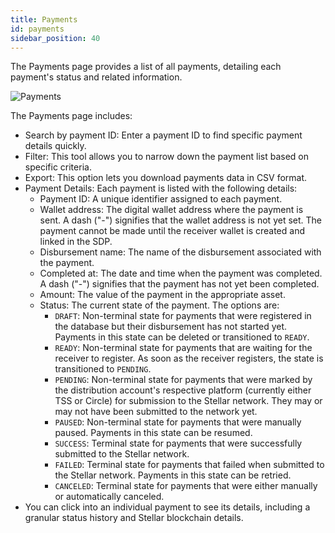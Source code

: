 ```yaml
---
title: Payments
id: payments
sidebar_position: 40
---
```


The Payments page provides a list of all payments, detailing each payment's status and related information.

![Payments](/assets/SDP/SDP22.png)

The Payments page includes:

- Search by payment ID: Enter a payment ID to find specific payment details quickly.
- Filter: This tool allows you to narrow down the payment list based on specific criteria.
- Export: This option lets you download payments data in CSV format.
- Payment Details: Each payment is listed with the following details:
  - Payment ID: A unique identifier assigned to each payment.
  - Wallet address: The digital wallet address where the payment is sent. A dash ("-") signifies that the wallet address is not yet set. The payment cannot be made until the receiver wallet is created and linked in the SDP.
  - Disbursement name: The name of the disbursement associated with the payment.
  - Completed at: The date and time when the payment was completed. A dash ("-") signifies that the payment has not yet been completed.
  - Amount: The value of the payment in the appropriate asset.
  - Status: The current state of the payment. The options are:
    - `DRAFT`: Non-terminal state for payments that were registered in the database but their disbursement has not started yet. Payments in this state can be deleted or transitioned to `READY`.
    - `READY`: Non-terminal state for payments that are waiting for the receiver to register. As soon as the receiver registers, the state is transitioned to `PENDING`.
    - `PENDING`: Non-terminal state for payments that were marked by the distribution account's respective platform (currently either TSS or Circle) for submission to the Stellar network. They may or may not have been submitted to the network yet.
    - `PAUSED`: Non-terminal state for payments that were manually paused. Payments in this state can be resumed.
    - `SUCCESS`: Terminal state for payments that were successfully submitted to the Stellar network.
    - `FAILED`: Terminal state for payments that failed when submitted to the Stellar network. Payments in this state can be retried.
    - `CANCELED`: Terminal state for payments that were either manually or automatically canceled.
- You can click into an individual payment to see its details, including a granular status history and Stellar blockchain details.
